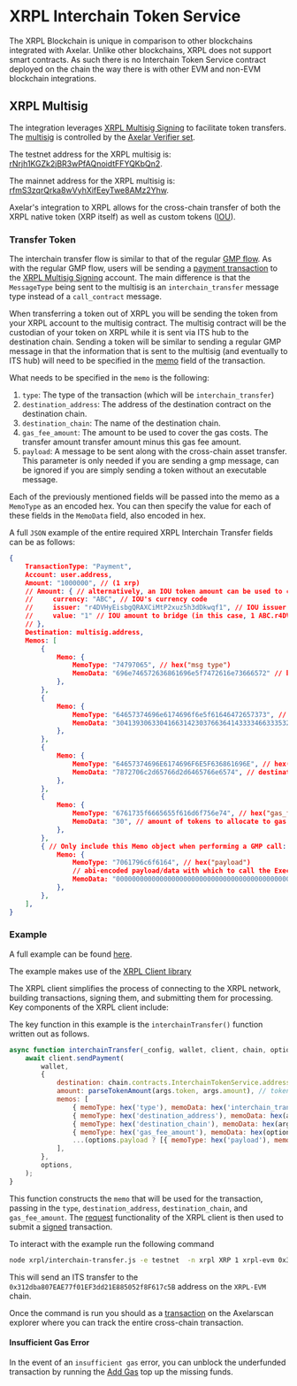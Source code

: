 
# XRPL Interchain Token Service

The XRPL Blockchain is unique in comparison to other blockchains integrated with Axelar. Unlike other blockchains, XRPL does not support smart contracts. As such there is no Interchain Token Service contract deployed on the chain the way there is with other EVM and non-EVM blockchain integrations.

## XRPL Multisig

The integration leverages [XRPL Multisig Signing](https://xrpl.org/docs/concepts/accounts/multi-signing) to facilitate token transfers. The [multisig](https://github.com/commonprefix/axelar-amplifier/blob/xrpl/contracts/xrpl-multisig-prover/src/xrpl_multisig.rs) is controlled by the [Axelar Verifier set](https://axelarscan.io/verifiers).  

The testnet address for the XRPL multisig is: [rNrjh1KGZk2jBR3wPfAQnoidtFFYQKbQn2](https://testnet.xrpl.org/accounts/rNrjh1KGZk2jBR3wPfAQnoidtFFYQKbQn2).

The mainnet address for the XRPL multisig is: [rfmS3zqrQrka8wVyhXifEeyTwe8AMz2Yhw](https://livenet.xrpl.org/accounts/rfmS3zqrQrka8wVyhXifEeyTwe8AMz2Yhw).

Axelar's integration to XRPL allows for the cross-chain transfer of both the XRPL native token (XRP itself) as well as custom tokens ([IOU](https://learn.xrpl.org/glossary/iou/)).


### Transfer Token

The interchain transfer flow is similar to that of the regular [GMP flow](/dev/general-message-passing/xrpl/xrpl-gmp/). As with the regular GMP flow, users will be sending a [payment transaction](https://xrpl.org/docs/references/protocol/transactions/types/payment) to the [XRPL Multisig Signing](https://xrpl.org/docs/concepts/accounts/multi-signing) account. The main difference is that the `MessageType` being sent to the multisig is an `interchain_transfer` message type instead of a `call_contract` message.

When transferring a token out of XRPL you will be sending the token from your XRPL account to the multisig contract. The multisig contract will be the custodian of your token on XRPL while it is sent via ITS hub to the destination chain. Sending a token will be similar to sending a regular GMP message in that the information that is sent to the multisig (and eventually to ITS hub) will need to be specified in the [memo](https://xrpl.org/docs/references/protocol/transactions/common-fields#memos-field) field of the transaction.

What needs to be specified in the `memo` is the following:

1. `type`: The type of the transaction (which will be `interchain_transfer`)
1. `destination_address`: The address of the destination contract on the destination chain.
1. `destination_chain`: The name of the destination chain.
1. `gas_fee_amount`: The amount to be used to cover the gas costs. The transfer amount transfer amount minus this gas fee amount.
1. `payload`: A message to be sent along with the cross-chain asset transfer. This parameter is only needed if you are sending a gmp message, can be ignored if you are simply sending a token without an executable message.

Each of the previously mentioned fields will be passed into the memo as a `MemoType` as an encoded hex. You can then specify the value for each of these fields in the `MemoData` field, also encoded in hex.   

A full `JSON` example of the entire required XRPL Interchain Transfer fields can be as follows:

```json
{
    TransactionType: "Payment",
    Account: user.address, 
    Amount: "1000000", // (1 xrp)
    // Amount: { // alternatively, an IOU token amount can be used to cover gas fees
    //     currency: "ABC", // IOU's currency code
    //     issuer: "r4DVHyEisbgQRAXCiMtP2xuz5h3dDkwqf1", // IOU issuer's account address
    //     value: "1" // IOU amount to bridge (in this case, 1 ABC.r4DVH), *including* gas fee amount
    // },
    Destination: multisig.address, 
    Memos: [
        {
            Memo: {
                MemoType: "74797065", // hex("msg type")
                MemoData: "696e746572636861696e5f7472616e73666572" // hex("interchain_transfer")
            },
        },
        {
            Memo: {
                MemoType: "64657374696e6174696f6e5f61646472657373", // hex("destination_address")
                MemoData: "30413930633041663142303766364143333466333532303334384462666165373342446133353845" // hex("0A90c0Af1B07f6AC34f3520348Dbfae73BDa358E"), in this case: (0x is omitted)
            },
        },
        {
            Memo: {
                MemoType: "64657374696E6174696F6E5F636861696E", // hex("destination_chain")
                MemoData: "7872706c2d65766d2d6465766e6574", // destination chain, hex encoded - hex("xrpl-evm-devnet"), in this case
            },
        },
        {
            Memo: {
                MemoType: "6761735f6665655f616d6f756e74", // hex("gas_fee_amount")
                MemoData: "30", // amount of tokens to allocate to gas fees
            },
        },
        { // Only include this Memo object when performing a GMP call:
            Memo: {
                MemoType: "7061796c6f6164", // hex("payload")
                // abi-encoded payload/data with which to call the Executable destination contract address:
                MemoData: "0000000000000000000000000000000000000000000000000000000000000020000000000000000000000000000000000000000000000000000000000000000e474d5020776f726b7320746f6f3f000000000000000000000000000000000000",
            },
        },
    ],
}
```

### Example

A full example can be found [here](https://github.com/axelarnetwork/axelar-contract-deployments/blob/main/xrpl/interchain-transfer.js).

The example makes use of the [XRPL Client library](https://www.npmjs.com/package/xrpl)

The XRPL client simplifies the process of connecting to the XRPL network, building transactions, signing them, and submitting them for processing. Key components of the XRPL client include:

The key function in this example is the `interchainTransfer()` function written out as follows.

```js
async function interchainTransfer(_config, wallet, client, chain, options, args) {
    await client.sendPayment(
        wallet,
        {
            destination: chain.contracts.InterchainTokenService.address,
            amount: parseTokenAmount(args.token, args.amount), // token is either "XRP" or "<currency>.<issuer-address>"
            memos: [
                { memoType: hex('type'), memoData: hex('interchain_transfer') },
                { memoType: hex('destination_address'), memoData: hex(args.destinationAddress.replace('0x', '')) },
                { memoType: hex('destination_chain'), memoData: hex(args.destinationChain) },
                { memoType: hex('gas_fee_amount'), memoData: hex(options.gasFeeAmount) },
                ...(options.payload ? [{ memoType: hex('payload'), memoData: options.payload }] : []),
            ],
        },
        options,
    );
}
```

This function constructs the `memo` that will be used for the transaction, passing in the `type`, `destination_address`, `destination_chain`, and `gas_fee_amount`. The [request](https://js.xrpl.org/classes/Client.html#request) functionality of the XRPL client is then used to submit a [signed](https://js.xrpl.org/classes/Wallet.html#sign) transaction.

To interact with the example run the following command

```bash
node xrpl/interchain-transfer.js -e testnet  -n xrpl XRP 1 xrpl-evm 0x312dba807EAE77f01EF3dd21E885052f8F617c5B --gasFeeAmount 100000
```

This will send an ITS transfer to the `0x312dba807EAE77f01EF3dd21E885052f8F617c5B` address on the `XRPL-EVM` chain.

Once the command is run you should as a [transaction](https://testnet.axelarscan.io/gmp/0x8032a4695f4b663a7699da81760997baabb663dea4afc25b78b3434553fcd09d) on the Axelarscan explorer where you can track the entire cross-chain transaction.

#### Insufficient Gas Error

In the event of an `insufficient gas` error, you can unblock the underfunded transaction by running the [Add Gas](/dev/general-message-passing/xrpl/xrpl-gmp/#add-gas) top up the missing funds. 